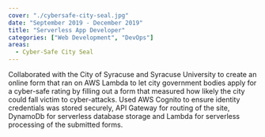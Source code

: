 ```yaml
---
cover: "./cybersafe-city-seal.jpg"
date: "September 2019 - December 2019"
title: "Serverless App Developer"
categories: ["Web Development", "DevOps"]
areas:
  - Cyber-Safe City Seal
---
```

Collaborated with the City of Syracuse and Syracuse University to create an online form that ran on AWS Lambda to let city government bodies apply for a cyber-safe rating by filling out a form that measured how likely the city could fall victim to cyber-attacks. Used AWS Cognito to ensure identity credentials was stored securely, API Gateway for routing of the site, DynamoDb for serverless database storage and Lambda for serverless processing of the submitted forms.